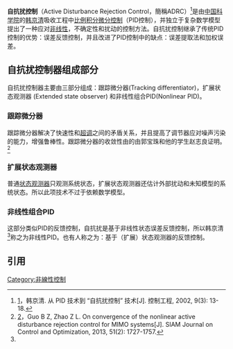 '''自抗扰控制'''（Active Disturbance Rejection Control，簡稱ADRC）<ref name="test">[http://www.cqvip.com/qk/98133a/200203/6259806.html]，韩京清. 从 PID 技术到 “自抗扰控制” 技术[J]. 控制工程, 2002, 9(3): 13-18.</ref>是由[[中国科学院|中国科学院]]的[[韩京清|韩京清]]吸收工程中[[比例积分微分控制|比例积分微分控制]]（PID控制），并独立于复杂数学模型提出了一种应对[[非线性|非线性]]，不确定性和扰动的控制方法。自抗扰控制继承了传统PID控制的优势：误差反馈控制，并且改进了PID控制中的缺点：误差提取法和加权误差。

==自抗扰控制器组成部分==
自抗扰控制器主要由三部分组成：跟踪微分器(Tracking differentiator)，扩展状态观测器 (Extended state observer) 和非线性组合PID(Nonlinear PID)。

===跟踪微分器===
跟踪微分器解决了快速性和[[超调|超调]]之间的矛盾关系，并且提高了调节器应对噪声污染的能力，增强鲁棒性。跟踪微分器的收敛性由的由郭宝珠和他的学生赵志良证明。<ref>[http://epubs.siam.org/doi/abs/10.1137/110856824]，Guo B Z, Zhao Z L. On convergence of the nonlinear active disturbance rejection control for MIMO systems[J]. SIAM Journal on Control and Optimization, 2013, 51(2): 1727-1757.</ref>

===扩展状态观测器===
普通[[状态观测器|状态观测器]]只观测系统状态，扩展状态观测器还估计外部扰动和未知模型的系统状态。所以此项技术不过于依赖数学模型。

===非线性组合PID===
这部分类似PID的反馈控制，自抗扰是基于非线性状态误差反馈控制，所以韩京清<ref name="test" />称之为非线性PID。也有人称之为：基于（扩展）状态观测器的反馈控制。

==引用==
{{reflist}}

[[Category:非線性控制|Category:非線性控制]]